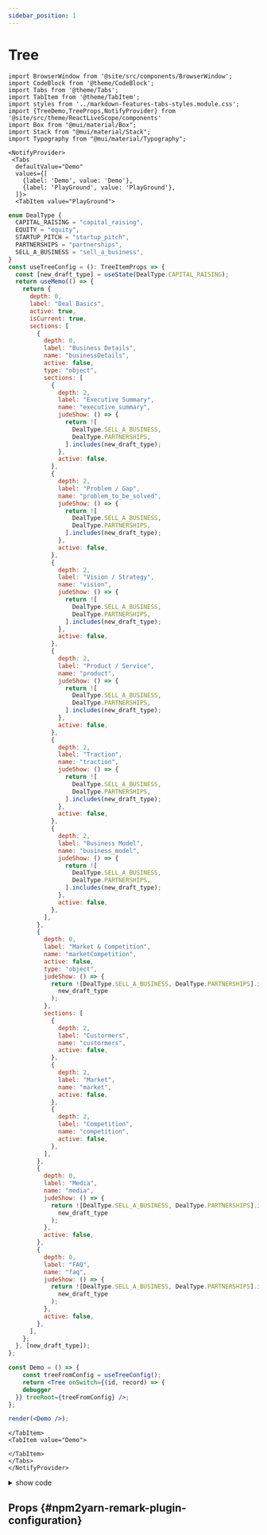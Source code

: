 ```yaml
---
sidebar_position: 1
---
```


# Tree



```mdx-code-block
import BrowserWindow from '@site/src/components/BrowserWindow';
import CodeBlock from '@theme/CodeBlock';
import Tabs from '@theme/Tabs';
import TabItem from '@theme/TabItem';
import styles from '../markdown-features-tabs-styles.module.css';
import {TreeDemo,TreeProps,NotifyProvider} from '@site/src/theme/ReactLiveScope/components'
import Box from "@mui/material/Box";
import Stack from "@mui/material/Stack";
import Typography from "@mui/material/Typography";
```

```mdx-code-block
<NotifyProvider>
 <Tabs
  defaultValue="Demo"
  values={[
    {label: 'Demo', value: 'Demo'},
    {label: 'PlayGround', value: 'PlayGround'},
  ]}>
  <TabItem value="PlayGround">
```

```jsx live noInline
enum DealType {
  CAPITAL_RAISING = "capital_raising",
  EQUITY = "equity",
  STARTUP_PITCH = "startup_pitch",
  PARTNERSHIPS = "partnerships",
  SELL_A_BUSINESS = "sell_a_business",
}
const useTreeConfig = (): TreeItemProps => {
  const [new_draft_type] = useState(DealType.CAPITAL_RAISING);
  return useMemo(() => {
    return {
      depth: 0,
      label: "Deal Basics",
      active: true,
      isCurrent: true,
      sections: [
        {
          depth: 0,
          label: "Business Details",
          name: "businessDetails",
          active: false,
          type: "object",
          sections: [
            {
              depth: 2,
              label: "Executive Summary",
              name: "executive_summary",
              judeShow: () => {
                return ![
                  DealType.SELL_A_BUSINESS,
                  DealType.PARTNERSHIPS,
                ].includes(new_draft_type);
              },
              active: false,
            },
            {
              depth: 2,
              label: "Problem / Gap",
              name: "problem_to_be_solved",
              judeShow: () => {
                return ![
                  DealType.SELL_A_BUSINESS,
                  DealType.PARTNERSHIPS,
                ].includes(new_draft_type);
              },
              active: false,
            },
            {
              depth: 2,
              label: "Vision / Strategy",
              name: "vision",
              judeShow: () => {
                return ![
                  DealType.SELL_A_BUSINESS,
                  DealType.PARTNERSHIPS,
                ].includes(new_draft_type);
              },
              active: false,
            },
            {
              depth: 2,
              label: "Product / Service",
              name: "product",
              judeShow: () => {
                return ![
                  DealType.SELL_A_BUSINESS,
                  DealType.PARTNERSHIPS,
                ].includes(new_draft_type);
              },
              active: false,
            },
            {
              depth: 2,
              label: "Traction",
              name: "traction",
              judeShow: () => {
                return ![
                  DealType.SELL_A_BUSINESS,
                  DealType.PARTNERSHIPS,
                ].includes(new_draft_type);
              },
              active: false,
            },
            {
              depth: 2,
              label: "Business Model",
              name: "business_model",
              judeShow: () => {
                return ![
                  DealType.SELL_A_BUSINESS,
                  DealType.PARTNERSHIPS,
                ].includes(new_draft_type);
              },
              active: false,
            },
          ],
        },
        {
          depth: 0,
          label: "Market & Competition",
          name: "marketCompetition",
          active: false,
          type: "object",
          judeShow: () => {
            return ![DealType.SELL_A_BUSINESS, DealType.PARTNERSHIPS].includes(
              new_draft_type
            );
          },
          sections: [
            {
              depth: 2,
              label: "Custormers",
              name: "custormers",
              active: false,
            },
            {
              depth: 2,
              label: "Market",
              name: "market",
              active: false,
            },
            {
              depth: 2,
              label: "Competition",
              name: "competition",
              active: false,
            },
          ],
        },
        {
          depth: 0,
          label: "Media",
          name: "media",
          judeShow: () => {
            return ![DealType.SELL_A_BUSINESS, DealType.PARTNERSHIPS].includes(
              new_draft_type
            );
          },
          active: false,
        },
        {
          depth: 0,
          label: "FAQ",
          name: "faq",
          judeShow: () => {
            return ![DealType.SELL_A_BUSINESS, DealType.PARTNERSHIPS].includes(
              new_draft_type
            );
          },
          active: false,
        },
      ],
    };
  }, [new_draft_type]);
};

const Demo = () => {
	const treeFromConfig = useTreeConfig();
	return <Tree onSwitch={(id, record) => {
    debugger
  }} treeRoot={treeFromConfig} />;
};

render(<Demo />);
```

```mdx-code-block
</TabItem>
<TabItem value="Demo">
```

<BrowserWindow>
	<TreeDemo />
</BrowserWindow>

```mdx-code-block
</TabItem>
</Tabs>
</NotifyProvider>
```

<details>
  <summary>show code</summary>
```mdx-code-block
<Tabs>
<TabItem value="componennt">
```

```tsx {5,8,12,41-61} showLineNumbers
import { TreeItemProps, Tree } from "mui-eazy";
import { useMemo, useState } from "react";

//code----------------------
enum DealType {
	CAPITAL_RAISING = "capital_raising",
	EQUITY = "equity",
	STARTUP_PITCH = "startup_pitch",
	PARTNERSHIPS = "partnerships",
	SELL_A_BUSINESS = "sell_a_business",
}
const useTreeConfig = (): TreeItemProps => {
	const [new_draft_type] = useState(DealType.CAPITAL_RAISING);
	return useMemo(() => {
		return {
			depth: 0,
			label: "Deal Basics",
			active: true,
			isCurrent: true,
			sections: [
				{
					depth: 0,
					label: "Business Details",
					name: "businessDetails",
					active: false,
					type: "object",
					sections: [
						{
							depth: 2,
							label: "Executive Summary",
							name: "executive_summary",
							judeShow: () => {
								return ![
									DealType.SELL_A_BUSINESS,
									DealType.PARTNERSHIPS,
								].includes(new_draft_type);
							},
							active: false,
						},
						{
							depth: 2,
							label: "Problem / Gap",
							name: "problem_to_be_solved",
							judeShow: () => {
								return ![
									DealType.SELL_A_BUSINESS,
									DealType.PARTNERSHIPS,
								].includes(new_draft_type);
							},
							active: false,
						},
						{
							depth: 2,
							label: "Vision / Strategy",
							name: "vision",
							judeShow: () => {
								return ![
									DealType.SELL_A_BUSINESS,
									DealType.PARTNERSHIPS,
								].includes(new_draft_type);
							},
							active: false,
						},
						{
							depth: 2,
							label: "Product / Service",
							name: "product",
							judeShow: () => {
								return ![
									DealType.SELL_A_BUSINESS,
									DealType.PARTNERSHIPS,
								].includes(new_draft_type);
							},
							active: false,
						},
						{
							depth: 2,
							label: "Traction",
							name: "traction",
							judeShow: () => {
								return ![
									DealType.SELL_A_BUSINESS,
									DealType.PARTNERSHIPS,
								].includes(new_draft_type);
							},
							active: false,
						},
						{
							depth: 2,
							label: "Business Model",
							name: "business_model",
							judeShow: () => {
								return ![
									DealType.SELL_A_BUSINESS,
									DealType.PARTNERSHIPS,
								].includes(new_draft_type);
							},
							active: false,
						},
					],
				},
				{
					depth: 0,
					label: "Market & Competition",
					name: "marketCompetition",
					active: false,
					type: "object",
					judeShow: () => {
						return ![
							DealType.SELL_A_BUSINESS,
							DealType.PARTNERSHIPS,
						].includes(new_draft_type);
					},
					sections: [
						{
							depth: 2,
							label: "Custormers",
							name: "custormers",
							active: false,
						},
						{
							depth: 2,
							label: "Market",
							name: "market",
							active: false,
						},
						{
							depth: 2,
							label: "Competition",
							name: "competition",
							active: false,
						},
					],
				},
				{
					depth: 0,
					label: "Media",
					name: "media",
					judeShow: () => {
						return ![
							DealType.SELL_A_BUSINESS,
							DealType.PARTNERSHIPS,
						].includes(new_draft_type);
					},
					active: false,
				},
				{
					depth: 0,
					label: "FAQ",
					name: "faq",
					judeShow: () => {
						return ![
							DealType.SELL_A_BUSINESS,
							DealType.PARTNERSHIPS,
						].includes(new_draft_type);
					},
					active: false,
				},
			],
		};
	}, [new_draft_type]);
};

const Demo = () => {
	const treeFromConfig = useTreeConfig();
	return (
		<Tree
			onSwitch={(id, record) => {
				debugger;
			}}
			treeRoot={treeFromConfig}
		/>
	);
};
```

```mdx-code-block
</TabItem>
<TabItem value="data">
```

```tsx {61-68} showLineNumbers
export const imgeList = [
	"https://qiniu.moderate.run/img/20220831081227.png",
	"https://qiniu.moderate.run/img/QQ20230420-204615%402x.png",
	"https://qiniu.moderate.run/img/QQ20230420-205004%402x.png",
	"https://qiniu.moderate.run/img/20220831081227.png",
	"https://qiniu.moderate.run/img/QQ20230420-204615%402x.png",
	"https://qiniu.moderate.run/img/QQ20230420-205004%402x.png",
	"https://qiniu.moderate.run/img/20220831081227.png",
	"https://qiniu.moderate.run/img/QQ20230420-204615%402x.png",
	"https://qiniu.moderate.run/img/QQ20230420-205004%402x.png",
];
```

```mdx-code-block
</TabItem>
</Tabs>
```

</details>

## Props {#npm2yarn-remark-plugin-configuration}

<TreeProps />

